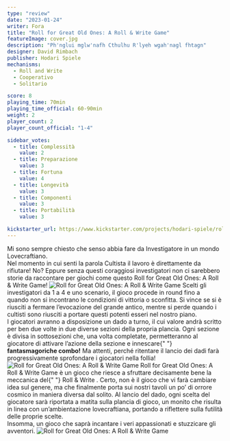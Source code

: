 ```yaml
---
type: "review"
date: "2023-01-24"
writer: Fora
title: "Roll for Great Old Ones: A Roll & Write Game"
featureImage: cover.jpg
description: "Ph'nglui mglw'nafh Cthulhu R'lyeh wgah'nagl fhtagn"
designer: David Rimbach
publisher: Hodari Spiele
mechanisms:
  - Roll and Write
  - Cooperativo
  - Solitario

score: 8
playing_time: 70min
playing_time_official: 60-90min
weight: 2
player_count: 2
player_count_official: "1-4"

sidebar_votes:
  - title: Complessità
    value: 2
  - title: Preparazione
    value: 3
  - title: Fortuna
    value: 4
  - title: Longevità
    value: 3
  - title: Componenti
    value: 3
  - title: Portabilità
    value: 3

kickstarter_url: https://www.kickstarter.com/projects/hodari-spiele/roll-for-cthulhu-print-and-play?ref=bggforums
---
```


<Setting>
  Mi sono sempre chiesto che senso abbia fare da Investigatore in un mondo
  Lovecraftiano. <br />
  Nel momento in cui senti la parola Cultista il lavoro è direttamente da rifiutare!
  No? Eppure senza questi coraggiosi investigatori non ci sarebbero storie da raccontare
  per giochi come questo Roll for Great Old Ones: A Roll & Write Game!
</Setting>

<img src="./game1.jpg" alt="Roll for Great Old Ones: A Roll & Write Game" />

<Rules>
  Scelti gli investigatori da 1 a 4 e uno scenario, il gioco procede in round
  fino a quando non si incontrano le condizioni di vittoria o sconfitta. Si
  vince se si è riusciti a fermare l’evocazione del grande antico, mentre si
  perde quando i cultisti sono riusciti a portare questi potenti esseri nel
  nostro piano. <br />I giocatori avranno a disposizione un dado a turno, il cui
  valore andrà scritto per ben due volte in due diverse sezioni della propria
  plancia. Ogni sezione è divisa in sottosezioni che, una volta completate,
  permetteranno al giocatore di attivare l’azione della sezione e innescare{" "}
  <strong>fantasmagoriche combo!</strong> Ma attenti, perché ritentare il lancio
  dei dadi farà progressivamente sprofondare i giocatori nella follia!
</Rules>

<img src="./game2.jpg" alt="Roll for Great Old Ones: A Roll & Write Game" />

<Feedback>
  Roll for Great Old Ones: A Roll & Write Game è un gioco che riesce a sfruttare
  decisamente bene la meccanica del{" "}
  <Link to="/mechanisms/roll-and-write/"> Roll & Write </Link>. Certo, non è il
  gioco che vi farà cambiare idea sul genere, ma che finalmente porta sui nostri
  tavoli un po’ di orrore cosmico in maniera diversa dal solito. Al lancio del
  dado, ogni scelta del giocatore sarà riportata a matita sulla plancia di
  gioco, un monito che risulta in linea con un’ambientazione lovecraftiana,
  portando a riflettere sulla futilità delle proprie scelte. <br />
  Insomma, un gioco che saprà incantare i veri appassionati e stuzzicare gli avventori.
</Feedback>

<img src="./game3.jpg" alt="Roll for Great Old Ones: A Roll & Write Game" />
